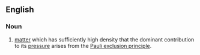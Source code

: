 ==English==

===Noun===
{{en-noun|-}}
{{wikipedia}}

# {{context|physics|lang=en}} [[matter]] which has sufficiently high density that the dominant contribution to its [[pressure]] arises from the [[Pauli exclusion principle]].